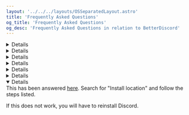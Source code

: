 ```yaml
---
layout: '../../../layouts/OSSeparatedLayout.astro'
title: 'Frequently Asked Questions'
og_title: 'Frequently Asked Questions'
og_desc: 'Frequently Asked Questions in relation to BetterDiscord'
---
```



<Details summary={'"How do I use BetterDiscord?"'}>
BetterDiscord is an source available platform for people to create and use addons to Discord, to make it the
best experience for others.

The plugins that are made for BetterDiscord are usually Quality-of-life type add-ons, and there are many themes that
can be highly customisable, or have been carefully crafted.

If you wish to use BetterDiscord, download it from the <ExternalLink href="https://betterdiscord.app">official website</ExternalLink> and follow the guide <a href="/BetterDiscord/install">here</a>. Then download <ExternalLink href="https://betterdiscord.app/themes">themes</ExternalLink> and <ExternalLink href="https://betterdiscord.app/plugins">plugins</ExternalLink> and add them to BetterDiscord with the guide below.

</Details>

<Details summary={'"How do I install themes and plugins?"'}>
You can follow the guide <a href="visualptins">here</a> or follow the instructions below:

1\. Download the plugins/themes that you want to from the <ExternalLink href="https://betterdiscord.app">BetterDiscord website</ExternalLink>.

2\. In Discord, go to the settings (<img src="https://i.imgur.com/H1XCRcO.png" alt="Cog icon" class="cog-img" />) and then go to "plugins" or "themes" under the BetterDiscord settings depending on what you wish to install.

3\. Click "Open (Themes/Plugins) Folder".

4\. Move the files into the respective folders.

5\. Enable them back in Discord, by going back to "plugins" or "themes" in settings, and enable them as is shown
below:

<img src='https://i.imgur.com/g0u2XRJ.png' alt='enable plugins and themes' />

</Details>

<Details summary={'"I use PTB/Canary, where do I install to?"'}>
On the locations, try changing `Discord` to
`DiscordCanary` or `DiscordPTB`
instead.

</Details>

<Details summary={'"How do I uninstall BetterDiscord?"'}>
You can follow the guide <a href="visualunins">here</a> or follow the instructions below:

1\. Open up the installer (it is recommended to get a new one from the <ExternalLink href="https://betterdiscord.app">BetterDiscord website</ExternalLink>).

2\. Click that you accept the license agreement, then "next". If you cannot do so, click specifically on the text
next to the checkbox, as is shown below.

<img src='https://i.imgur.com/aIjzoAf.png' alt='Click the text!' />

3\. Click 'uninstall', the bottom location

4\. Allow for it to uninstall

5\. (Optional) Go to your BetterDiscord folder and remove everything from it (can be accessed from `%appdata%/betterdiscord`). You can also delete the installer if you do not wish to use BD anymore.

</Details>

<Details summary={'"Where are my BetterDiscord folders located?"'}>
Press <kbd>⊞Win</kbd> + <kbd>R</kbd> to open up the "Run" command, then paste in the path that you want to open the folder that you wish to open.

For the BetterDiscord folder:

`%appdata%/betterdiscord`

For the Plugins folder:

`%appdata%/betterdiscord/plugins`

For the Themes folder:

`%appdata%/betterdiscord/themes`

</Details>

<Details summary={'"I get a JavaScript Fatal Error. What do I do?"'}>

1\. Uninstall Discord (press windows button, search 'uninstall' and uninstall from there)

2\. Go to `%localappdata%/discord` and `%appdata%/discord` and delete all files

3\. Reinstall Discord

4\. Check that Discord opens properly

5\. Reinstall BetterDiscord (get a new installer from <ExternalLink href='https://betterdiscord.app'>here</ExternalLink>
)

</Details>

<Details summary={'"BetterDiscord does not open with Discord. What do I do?"'}>
This has been answered <a href="/BetterDiscord/install">here</a>. Search for "Install location" and follow the steps listed.

If this does not work, you will have to reinstall Discord.

</Details>